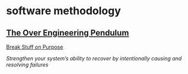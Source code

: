 # software methodology

[The Over Engineering Pendulum](https://threedots.tech/post/the-over-engineering-pendulum/?ref=dailydev)
---
[Break Stuff on Purpose](https://slack.engineering/break-stuff-on-purpose/)

_Strengthen your system’s ability to recover by intentionally causing and resolving failures_